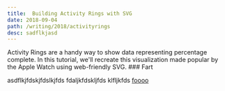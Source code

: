 ```yaml
---
title:  Building Activity Rings with SVG
date: 2018-09-04
path: /writing/2018/activityrings
desc: sadflkjasd
---
```



<PostHeader title="Building Activity Rings with SVG" date="September, 2020">
    Activity Rings are a handy way to show
    data representing percentage complete.
    In this tutorial, we'll recreate
    this visualization made popular by the
    Apple Watch using web-friendly SVG.
</PostHeader>
### Fart

asdflkjfdskjfdslkjfds
fdaljkfdskljfds
klfljkfds
[foooo](http://foo.bar.com)
